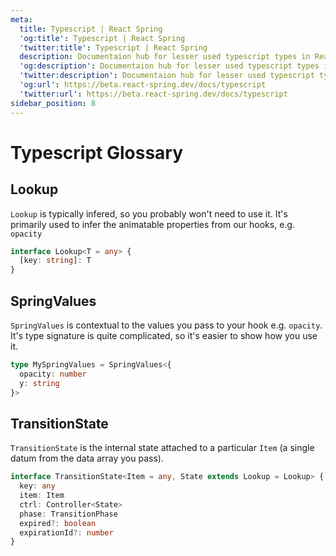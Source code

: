 ```yaml
---
meta:
  title: Typescript | React Spring
  'og:title': Typescript | React Spring
  'twitter:title': Typescript | React Spring
  description: Documentaion hub for lesser used typescript types in React Spring.
  'og:description': Documentaion hub for lesser used typescript types in React Spring.
  'twitter:description': Documentaion hub for lesser used typescript types in React Spring.
  'og:url': https://beta.react-spring.dev/docs/typescript
  'twitter:url': https://beta.react-spring.dev/docs/typescript
sidebar_position: 8
---
```


# Typescript Glossary

## Lookup

`Lookup` is typically infered, so you probably won't need to use it.
It's primarily used to infer the animatable properties from our hooks, e.g. `opacity`

```ts
interface Lookup<T = any> {
  [key: string]: T
}
```

## SpringValues

`SpringValues` is contextual to the values you pass to your hook e.g. `opacity`.
It's type signature is quite complicated, so it's easier to show how you use it.

```ts
type MySpringValues = SpringValues<{
  opacity: number
  y: string
}>
```

## TransitionState

`TransitionState` is the internal state attached to a particular `Item`
(a single datum from the data array you pass).

```ts
interface TransitionState<Item = any, State extends Lookup = Lookup> {
  key: any
  item: Item
  ctrl: Controller<State>
  phase: TransitionPhase
  expired?: boolean
  expirationId?: number
}
```

